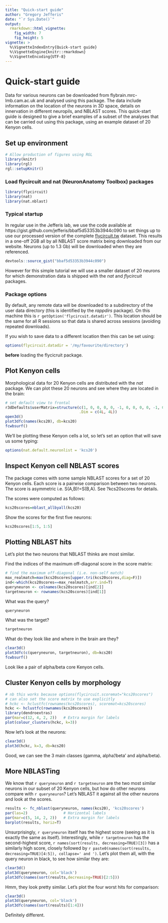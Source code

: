 ```yaml
---
title: "Quick-start guide"
author: "Gregory Jefferis"
date: "`r Sys.Date()`"
output: 
  rmarkdown::html_vignette:
    fig_width: 7
    fig_height: 5
vignette: >
  %\VignetteIndexEntry{Quick-start guide}
  %\VignetteEngine{knitr::rmarkdown}
  %\VignetteEncoding{UTF-8}
---
```


# Quick-start guide
Data for various neurons can be downloaded from flybrain.mrc-lmb.cam.ac.uk and analysed using this package. The data include information on the location of the neurons in 3D space, details on innervation in different neuropils, and NBLAST scores. This quick-start guide is designed to give a brief examples of a subset of the analyses that can be carried out using this package, using an example dataset of 20 Kenyon cells.

## Set up environment
```r
# Allow production of figures using RGL
library(knitr)
library(rgl)
rgl::setupKnitr()
```

### Load flycircuit and nat (NeuronAnatomy Toolbox) packages
```r
library(flycircuit)
library(nat)
library(nat.nblast)
```

### Typical startup
In regular use in the Jefferis lab, we use the code available at 
https://gist.github.com/jefferis/bbaf5d53353b3944c090 to set things up to use
our processed version of the  complete [flycircuit.tw](http://flycircuit.tw) 
dataset. This results in a one-off 2GB all by all 
NBLAST score matrix being downloaded from our website. Neurons (up to 1.3 Gb)
will be downloaded when they are referenced.

```r
devtools::source_gist("bbaf5d53353b3944c090")
```

However for this simple tutorial we will use a smaller dataset of 20 neurons for
which demonstration data is shipped with the *nat* and *flycircuit* packages.

### Package options
By default, any remote data will be downloaded to a subdirectory of the user 
data directory (this is identified by the *rappdirs* package). On this machine
this is `r getOption('flycircuit.datadir')`. This location should be the same
for all R sessions so that data is shared across sessions (avoiding repeated 
downloads).

If you wish to save data to a different location then this can be set using: 
```r
options(flycircuit.datadir = '/my/favourite/directory')
```
**before** loading the flycicruit package.

## Plot Kenyon cells
Morphological data for 20 Kenyon cells are distributed with the *nat* package. 
We can plot these 20 neurons and see where they are located in the brain:
```r
# set default view to frontal
r3dDefaults$userMatrix=structure(c(1, 0, 0, 0, 0, -1, 0, 0, 0, 0, -1, 0, 0, 0, 0, 1),
                                 .Dim = c(4L, 4L))
open3d()
plot3dfc(names(kcs20), db=kcs20)
fcwbsurf()
```

We'll be plotting these Kenyon cells a lot, so let's set an option that will save us some typing:
```r
options(nat.default.neuronlist = 'kcs20')
```

## Inspect Kenyon cell NBLAST scores
The package comes with some sample NBLAST scores for a set of 20 Kenyon cells.
Each score is a pairwise comparison between two neurons. The score is asymmetric
i.e. S(A,B)!=S(B,A). See ?kcs20scores for details.

The scores were computed as follows:
```r
kcs20scores=nblast_allbyall(kcs20)
```


Show the scores for the first five neurons:
```r
kcs20scores[1:5, 1:5]
```

## Plotting NBLAST hits
Let's plot the two neurons that NBLAST thinks are most similar.

Find the indices of the maximum off-diagonal score in the score matrix:
```r
# find the maximum off-diagonal (i.e. non-self match)
max_realmatch=max(kcs20scores[upper.tri(kcs20scores,diag=F)])
ind<-which(kcs20scores==max_realmatch,arr.ind=T)
queryneuron <- colnames(kcs20scores)[ind[2]]
targetneuron <- rownames(kcs20scores)[ind[1]]
```
What was the query?
```r
queryneuron
```

What was the target?
```r
targetneuron
```

What do they look like and where in the brain are they?
```r
clear3d()
plot3dfc(c(queryneuron, targetneuron), db=kcs20)
fcwbsurf()
```
Look like a pair of alpha/beta core Kenyon cells.

## Cluster Kenyon cells by morphology
```r
# nb this works because options(flycircuit.scoremat="kcs20scores")
# can also set the score matrix to use explicitly
# hckc <- hclustfc(rownames(kcs20scores), scoremat=kcs20scores)
hckc <- hclustfc(rownames(kcs20scores))
library(dendroextras)
par(mar=c(12, 4, 2, 2))   # Extra margin for labels
plot(colour_clusters(hckc, k=3))
```

Now let's look at the neurons:

```r
clear3d()
plot3d(hckc, k=3, db=kcs20)
```
Good, we can see the 3 main classes (gamma, alpha'/beta' and alpha/beta).

## More NBLASTing
We know that `r queryneuron` and `r targetneuron` are the two most similar neurons in our subset of 20 Kenyon cells, but how do other neurons compare with `r queryneuron`? Let's NBLAST it against all the other neurons and look at the scores.
```r
results <- fc_nblast(queryneuron, names(kcs20), 'kcs20scores')
par(las=2)                # Horizontal labels
par(mar=c(5, 14, 2, 2))   # Extra margin for labels
barplot(results, horiz=T)
```
Unsurprisingly, `r queryneuron` itself has the highest score (seeing as it is exactly the same as itself). Interestingly, while `r targetneuron` has the second-highest score, `r names(sort(results, decreasing=TRUE)[3])` has a similarly high score, closely followed by `r paste0(names(sort(results, decreasing=TRUE)[4:5]), collapse=' and ')`. Let's plot them all, with the query neuron in black, to see how similar they are:
```r
clear3d()
plot3d(queryneuron, col='black')
plot3dfc(names(sort(results,decreasing=TRUE)[2:5]))
```
Hmm, they look pretty similar. Let's plot the four worst hits for comparison:
```r
clear3d()
plot3d(queryneuron, col='black')
plot3dfc(names(sort(results)[1:4]))
```
Definitely different.
